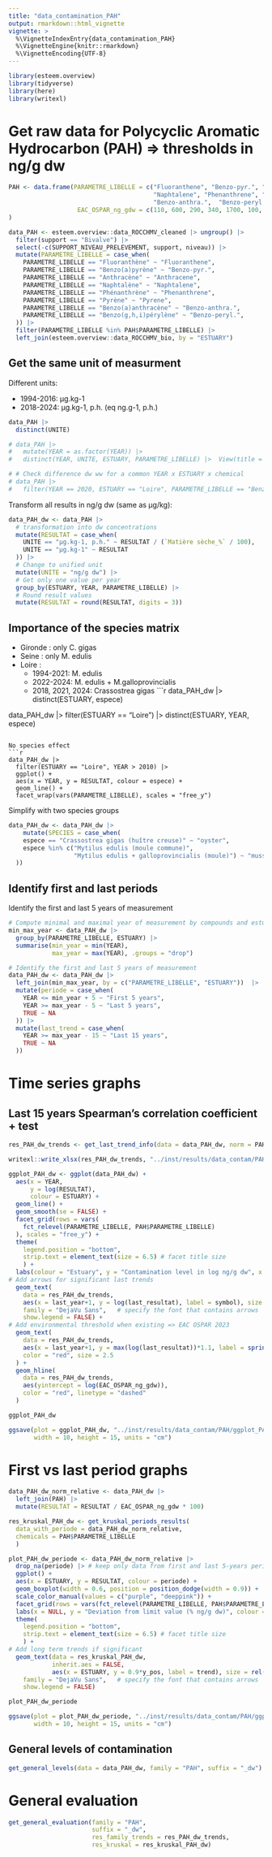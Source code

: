 ```yaml
---
title: "data_contamination_PAH"
output: rmarkdown::html_vignette
vignette: >
  %\VignetteIndexEntry{data_contamination_PAH}
  %\VignetteEngine{knitr::rmarkdown}
  %\VignetteEncoding{UTF-8}
---
```


```r
library(esteem.overview)
library(tidyverse)
library(here)
library(writexl)
```

# Get raw data for Polycyclic Aromatic Hydrocarbon (PAH) => thresholds in ng/g dw 
```r
PAH <- data.frame(PARAMETRE_LIBELLE = c("Fluoranthene", "Benzo-pyr.", "Anthracene", 
                                        "Naphtalene", "Phenanthrene", "Pyrene",
                                        "Benzo-anthra.",  "Benzo-peryl."),
                   EAC_OSPAR_ng_gdw = c(110, 600, 290, 340, 1700, 100, 80, 110)
)

data_PAH <- esteem.overview::data_ROCCHMV_cleaned |> ungroup() |> 
  filter(support == "Bivalve") |> 
  select(-c(SUPPORT_NIVEAU_PRELEVEMENT, support, niveau)) |> 
  mutate(PARAMETRE_LIBELLE = case_when(
    PARAMETRE_LIBELLE == "Fluoranthène" ~ "Fluoranthene",
    PARAMETRE_LIBELLE == "Benzo(a)pyrène" ~ "Benzo-pyr.",
    PARAMETRE_LIBELLE == "Anthracène" ~ "Anthracene",
    PARAMETRE_LIBELLE == "Naphtalène" ~ "Naphtalene",
    PARAMETRE_LIBELLE == "Phénanthrène" ~ "Phenanthrene",
    PARAMETRE_LIBELLE == "Pyrène" ~ "Pyrene",
    PARAMETRE_LIBELLE == "Benzo(a)anthracène" ~ "Benzo-anthra.",
    PARAMETRE_LIBELLE == "Benzo(g,h,i)pérylène" ~ "Benzo-peryl.",
  )) |> 
  filter(PARAMETRE_LIBELLE %in% PAH$PARAMETRE_LIBELLE) |> 
  left_join(esteem.overview::data_ROCCHMV_bio, by = "ESTUARY")
```

## Get the same unit of measurment

Different units:

- 1994-2016: µg.kg-1				
- 2018-2024: µg.kg-1, p.h. (eq ng.g-1, p.h.)
```r
data_PAH |> 
  distinct(UNITE)

# data_PAH |> 
#   mutate(YEAR = as.factor(YEAR)) |> 
#   distinct(YEAR, UNITE, ESTUARY, PARAMETRE_LIBELLE) |>  View(title = "PAH units")

# # Check difference dw ww for a common YEAR x ESTUARY x chemical
# data_PAH |> 
#   filter(YEAR == 2020, ESTUARY == "Loire", PARAMETRE_LIBELLE == "Benzo(a)anthracène")
```

Transform all results in ng/g dw (same as µg/kg):
```r
data_PAH_dw <- data_PAH |>
  # transformation into dw concentrations
  mutate(RESULTAT = case_when(
    UNITE == "µg.kg-1, p.h." ~ RESULTAT / (`Matière sèche_%` / 100),
    UNITE == "µg.kg-1" ~ RESULTAT
  )) |>  
  # Change to unified unit
  mutate(UNITE = "ng/g dw") |> 
  # Get only one value per year
  group_by(ESTUARY, YEAR, PARAMETRE_LIBELLE) |>
  # Round result values
  mutate(RESULTAT = round(RESULTAT, digits = 3))
```

## Importance of the species matrix

- Gironde : only C. gigas
- Seine : only M. edulis
- Loire : 
  - 1994-2021: M. edulis
  - 2022-2024: M. edulis + M.galloprovincialis
  - 2018, 2021, 2024: Crassostrea gigas
```r
data_PAH_dw |> 
  distinct(ESTUARY, espece)

data_PAH_dw |> 
  filter(ESTUARY == "Loire") |> 
  distinct(ESTUARY, YEAR, espece)
```

No species effect
```r
data_PAH_dw |> 
  filter(ESTUARY == "Loire", YEAR > 2010) |>
  ggplot() +
  aes(x = YEAR, y = RESULTAT, colour = espece) +
  geom_line() +
  facet_wrap(vars(PARAMETRE_LIBELLE), scales = "free_y")
```

Simplify with two species groups
```r
data_PAH_dw <- data_PAH_dw |> 
    mutate(SPECIES = case_when(
    espece == "Crassostrea gigas (huître creuse)" ~ "oyster",
    espece %in% c("Mytilus edulis (moule commune)",
                  "Mytilus edulis + galloprovincialis (moule)") ~ "mussel"
  ))
```

## Identify first and last periods

Identify the first and last 5 years of measurement
```r
# Compute minimal and maximal year of measurement by compounds and estuary
min_max_year <- data_PAH_dw |> 
  group_by(PARAMETRE_LIBELLE, ESTUARY) |> 
  summarise(min_year = min(YEAR),
            max_year = max(YEAR), .groups = "drop")

# Identify the first and last 5 years of measurement
data_PAH_dw <- data_PAH_dw |> 
  left_join(min_max_year, by = c("PARAMETRE_LIBELLE", "ESTUARY"))  |> 
  mutate(periode = case_when(
    YEAR <= min_year + 5 ~ "First 5 years",
    YEAR >= max_year - 5 ~ "Last 5 years",
    TRUE ~ NA
  )) |> 
  mutate(last_trend = case_when(
    YEAR >= max_year - 15 ~ "Last 15 years",
    TRUE ~ NA
  ))
```

# Time series graphs

## Last 15 years Spearman's correlation coefficient + test
```r
res_PAH_dw_trends <- get_last_trend_info(data = data_PAH_dw, norm = PAH)

writexl::write_xlsx(res_PAH_dw_trends, "../inst/results/data_contam/PAH/recent_trends_PAH_ng_dw.xlsx")
```

```r
ggplot_PAH_dw <- ggplot(data_PAH_dw) +
  aes(x = YEAR,
      y = log(RESULTAT),
      colour = ESTUARY) +
  geom_line() +
  geom_smooth(se = FALSE) +
  facet_grid(rows = vars(
    fct_relevel(PARAMETRE_LIBELLE, PAH$PARAMETRE_LIBELLE)
  ), scales = "free_y") +
  theme(
    legend.position = "bottom",
    strip.text = element_text(size = 6.5) # facet title size
    ) +
  labs(colour = "Estuary", y = "Contamination level in log ng/g dw", x = NULL) +
# Add arrows for significant last trends
  geom_text(
    data = res_PAH_dw_trends,
    aes(x = last_year+1, y = log(last_resultat), label = symbol), size = rel(6),
    family = "DejaVu Sans",   # specify the font that contains arrows
    show.legend = FALSE) +
# Add environmental threshold when existing => EAC OSPAR 2023
  geom_text(
    data = res_PAH_dw_trends,  
    aes(x = last_year+1, y = max(log(last_resultat))*1.1, label = sprintf("%.2f", log(EAC_OSPAR_ng_gdw))),
    color = "red", size = 2.5
  ) +
  geom_hline(
    data = res_PAH_dw_trends,
    aes(yintercept = log(EAC_OSPAR_ng_gdw)),
    color = "red", linetype = "dashed"
  )

ggplot_PAH_dw

ggsave(plot = ggplot_PAH_dw, "../inst/results/data_contam/PAH/ggplot_PAH_dw_time_series.jpg",
       width = 10, height = 15, units = "cm")
```

# First vs last period graphs

```r
data_PAH_dw_norm_relative <- data_PAH_dw |> 
  left_join(PAH) |> 
  mutate(RESULTAT = RESULTAT / EAC_OSPAR_ng_gdw * 100)

res_kruskal_PAH_dw <- get_kruskal_periods_results(
  data_with_periode = data_PAH_dw_norm_relative, 
  chemicals = PAH$PARAMETRE_LIBELLE
  )
```

```r
plot_PAH_dw_periode <- data_PAH_dw_norm_relative |> 
  drop_na(periode) |> # keep only data from first and last 5-years periods
  ggplot() +
  aes(x = ESTUARY, y = RESULTAT, colour = periode) +
  geom_boxplot(width = 0.6, position = position_dodge(width = 0.9)) +
  scale_color_manual(values = c("purple", "deeppink")) +
  facet_grid(rows = vars(fct_relevel(PARAMETRE_LIBELLE, PAH$PARAMETRE_LIBELLE)), scales = "free_y") +
  labs(x = NULL, y = "Deviation from limit value (% ng/g dw)", colour = "Period") +
  theme(
    legend.position = "bottom",
    strip.text = element_text(size = 6.5) # facet title size
    ) +
# Add long term trends if significant
  geom_text(data = res_kruskal_PAH_dw, 
            inherit.aes = FALSE, 
            aes(x = ESTUARY, y = 0.9*y_pos, label = trend), size = rel(6),
    family = "DejaVu Sans",   # specify the font that contains arrows
    show.legend = FALSE)

plot_PAH_dw_periode

ggsave(plot = plot_PAH_dw_periode, "../inst/results/data_contam/PAH/ggplot_PAH_dw_periods.jpg", 
       width = 10, height = 15, units = "cm")
```

## General levels of contamination

```r
get_general_levels(data = data_PAH_dw, family = "PAH", suffix = "_dw")
```

# General evaluation

```r
get_general_evaluation(family = "PAH",
                       suffix = "_dw",
                       res_family_trends = res_PAH_dw_trends,
                       res_kruskal = res_kruskal_PAH_dw)
```
